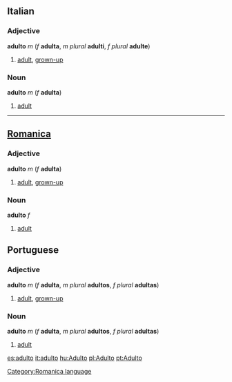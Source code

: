 ==Italian==
===Adjective===
'''adulto''' ''m'' (''f'' '''adulta''', ''m plural'' '''adulti''', ''f plural'' '''adulte''')

#[[adult]], [[grown-up]]

===Noun===
'''adulto''' ''m'' (''f'' '''adulta''')

#[[adult]]

----
==[[Romanica]]==
[[Category:Romanica language]]
===Adjective===
'''adulto''' ''m'' (''f'' '''adulta''')
#[[adult]], [[grown-up]]
===Noun===
'''adulto''' ''f''
#[[adult]]

==Portuguese==
===Adjective===
'''adulto''' ''m'' (''f'' '''adulta''', ''m plural'' '''adultos''', ''f plural'' '''adultas''')

#[[adult]], [[grown-up]]

===Noun===
'''adulto''' ''m'' (''f'' '''adulta''', ''m plural'' '''adultos''', ''f plural'' '''adultas''')

#[[adult]]

[[es:adulto]]
[[it:adulto]]
[[hu:Adulto]]
[[pl:Adulto]]
[[pt:Adulto]]